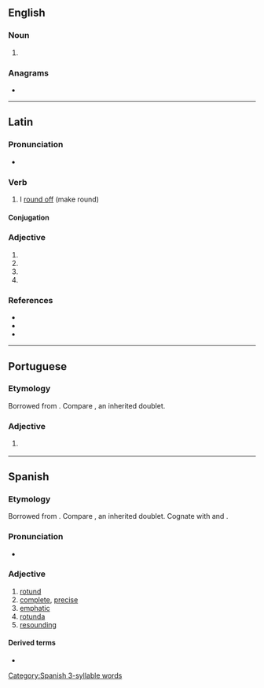 ==English==

===Noun===
{{en-noun|?}}

# {{alternative form of|en|rotunda}}

{{Webster 1913}}

===Anagrams===
* {{anagrams|en|a=dnoortu|orotund|round to}}

----

==Latin==

===Pronunciation===
* {{la-IPA|rotundō}}

===Verb===
{{la-verb|1+|rotundō}}

# I [[round off]] (make round)

====Conjugation====
{{la-conj|1+|rotundō}}

===Adjective===
{{la-adj-form|rotundō}}

# {{inflection of|la|rotundus||dat|m|s}}
# {{inflection of|la|rotundus||dat|n|s}}
# {{inflection of|la|rotundus||abl|m|s}}
# {{inflection of|la|rotundus||abl|n|s}}

===References===
* {{R:L&S}}
* {{R:Elementary Lewis}}
* {{R:Gaffiot}}

----

==Portuguese==

===Etymology===
Borrowed from {{bor|pt|la|rotundus||round}}. Compare {{doublet|pt|redondo|notext=1}}, an inherited doublet.

===Adjective===
{{pt-adj|rotund|o}}

# {{l|en|rotund}} {{gloss|roughly spherical in shape}}

----

==Spanish==

===Etymology===
Borrowed from {{bor|es|la|rotundus||round}}. Compare {{doublet|es|redondo|notext=1}}, an inherited doublet. Cognate with {{cog|en|round}} and {{m|en|rotund}}.

===Pronunciation===
* {{es-IPA}}

===Adjective===
{{es-adj|f=rotunda}}

# [[rotund]]
# [[complete]], [[precise]]
# [[emphatic]]
# [[rotunda]]
# [[resounding]] {{gloss|success}}
#: {{uxi|es|Yo creo que la respuesta es un sí '''rotundo'''.|I believe the answer is a '''resounding''' yes.}}

====Derived terms====
* {{l|es|rotundidad}}

[[Category:Spanish 3-syllable words]]